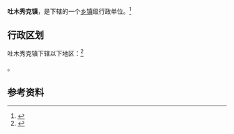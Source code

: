 {{中国乡级行政区|65/29/22/101/000}}

'''吐木秀克镇'''，是{{PRC admin/fullname|65/29/22/101/000|3}}下辖的一个[[乡镇|乡镇]]级行政单位。<ref>{{PRC admin/ref sgc|{{PRC admin/parent|65/29/22/101/000}}}}</ref>

== 行政区划 ==

吐木秀克镇下辖以下地区：<ref>{{PRC admin/ref sgc|65/29/22/101/000}}</ref>

{{PRC admin/children|65/29/22/101/000}}。

== 参考资料 ==

{{reflist}}

{{行政区划小作品}}
{{PRC admin/navcat|65/29/22/101/000}}
